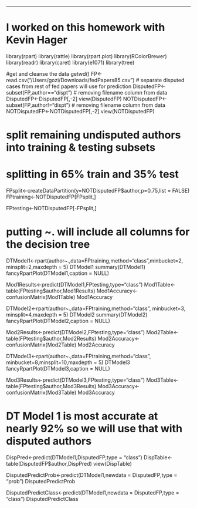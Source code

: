 ---

# I worked on this homework with Kevin Hager 
library(rpart)
library(rattle)
library(rpart.plot)
library(RColorBrewer)
library(readr)
library(caret)
library(e1071)
library(tree)


#get and cleanse the data 
getwd()
FP<-read.csv("/Users/gozi/Downloads/fedPapers85.csv")
# separate disputed cases from rest of fed papers will use for prediction
DisputedFP<-subset(FP,author=="dispt")
# removing filename column from data
DisputedFP<-DisputedFP[,-2]
view(DisputedFP)
NOTDisputedFP<-subset(FP,author!="dispt")
# removing filename column from data
NOTDisputedFP<-NOTDisputedFP[,-2]
view(NOTDisputedFP)



# split remaining undisputed authors into training & testing subsets
# splitting in 65% train and 35% test



FPsplit<-createDataPartition(y=NOTDisputedFP$author,p=0.75,list = FALSE)
FPtraining<-NOTDisputedFP[FPsplit,]



FPtesting<-NOTDisputedFP[-FPsplit,]



# putting ~. will include all columns for the decision tree
DTModel1<-rpart(author~.,data=FPtraining,method="class",minbucket=2, minsplit=2,maxdepth = 5)
DTModel1
summary(DTModel1)
fancyRpartPlot(DTModel1,caption = NULL)



Mod1Results<-predict(DTModel1,FPtesting,type="class")
Mod1Table<-table(FPtesting$author,Mod1Results)
Mod1Accuracy<-confusionMatrix(Mod1Table)
Mod1Accuracy



DTModel2<-rpart(author~.,data=FPtraining,method="class", minbucket=3, minsplit=4,maxdepth = 5)
DTModel2
summary(DTModel2)
fancyRpartPlot(DTModel2,caption = NULL)



Mod2Results<-predict(DTModel2,FPtesting,type="class")
Mod2Table<-table(FPtesting$author,Mod2Results)
Mod2Accuracy<-confusionMatrix(Mod2Table)
Mod2Accuracy




DTModel3<-rpart(author~.,data=FPtraining,method="class", minbucket=8,minsplit=10,maxdepth = 5)
DTModel3
fancyRpartPlot(DTModel3,caption = NULL)



Mod3Results<-predict(DTModel3,FPtesting,type="class")
Mod3Table<-table(FPtesting$author,Mod3Results)
Mod3Accuracy<-confusionMatrix(Mod3Table)
Mod3Accuracy



# DT Model 1 is most accurate at nearly 92% so we will use that with disputed authors
DispPred<-predict(DTModel1,DisputedFP,type = "class")
DispTable<-table(DisputedFP$author,DispPred)
view(DispTable)



DisputedPredictProb<-predict(DTModel1,newdata = DisputedFP,type = "prob")
DisputedPredictProb



DisputedPredictClass<-predict(DTModel1,newdata = DisputedFP,type = "class")
DisputedPredictClass